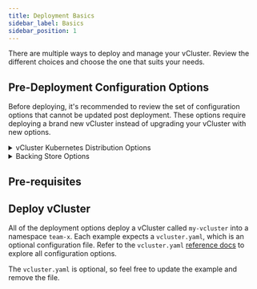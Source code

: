 ```yaml
---
title: Deployment Basics
sidebar_label: Basics
sidebar_position: 1
---
```







There are multiple ways to deploy and manage your vCluster. Review the different choices and choose the one that suits your needs. 

## Pre-Deployment Configuration Options

Before deploying, it's recommended to review the set of configuration options that cannot be updated post deployment. These options require deploying a brand new vCluster instead of upgrading your vCluster with new options. 

<details>
    <summary>vCluster Kubernetes Distribution Options</summary>

vCluster is able to use different Kubernetes distributions as a virtual cluster backend. By default, vCluster will use vanilla k8s as the virtual Kubernetes cluster.

:::warning
Changing the kubernetes distribution of vCluster is not supported, once you deployed a virtual cluster.
:::


### Vanilla k8s

<DeployK8s/>

<K8sCompat/>

### k3s

<DeployK3s/>
<K3sCompat/>

### k0s

<DeployK0s/>
<K0sCompat/>

</details>
<details>
    <summary>Backing Store Options</summary>


vCluster allows you to use either etcd or a relational database via KINE as a backend. This feature provides flexibility to vCluster operators. The available datastore options allow you to select a datastore that best fits your use case.

vCluster supports the following datastore options:
* [Embedded SQLite](https://www.sqlite.org/index.html) (default with Persistent Volume)
* [PostgreSQL](https://www.postgresql.org/)
* [MySQL](https://www.mysql.com/)
* [MariaDB](https://mariadb.org/)
* [etcd](https://etcd.io/)

:::warning
Changing the backing store of vCluster is not supported once deployed.
:::

### Configuration Options

<Tabs
    defaultValue="embedded-sqlite-default"
    values={[
        { label: 'Embedded SQLite (Default)', value: 'embedded-sqlite-default', },
        { label: 'Embedded SQLite (No PV)', value: 'embedded-sqlite-nopv', },
        { label: 'Embedded Etcd', value: 'embedded-etcd', },
        { label: 'Deployed Etcd', value: 'deployed-etcd', },
        { label: 'MySQL / MariaDB', value: 'mysql', },
        { label: 'Postgresql', value: 'postgresql', },
    ]}>
<TabItem value="embedded-sqlite-default">

This is the default, so you don't need to configure anything. If you want to explicitly set this option, you can use:
```yaml
controlPlane:
  backingStore:
    database:
      embedded:
        enabled: true
```

</TabItem>
<TabItem value="embedded-sqlite-nopv">

By default vCluster wil use a persistent volume claim to store the data in. You can also instead use an [emptyDir](https://kubernetes.io/docs/concepts/storage/volumes/#emptydir) to store the virtual cluster data.

In order to use an emptyDir to store the data instead of a persistent volume, please create a `values.yaml` with the following contents:

```yaml
controlPlane:
  statefulSet:
    persistence:
      volumeClaim:
        enabled: true
```

Then upgrade or recreate the vCluster with:

```
vcluster create my-vcluster -n my-vcluster --upgrade -f values.yaml
```

:::warning Potential Data Loss
This method should only be used for testing purposes, as data will be lost upon pod recreation.
:::
</TabItem>
<TabItem value="embedded-etcd">

This is a pro only feature, but allows you to deploy etcd within each vCluster that allows you to use HA (which embedded SQLite doesn't allow):
```yaml
controlPlane:
  backingStore:
    etcd:
      embedded:
        enabled: true
```

</TabItem>
<TabItem value="deployed-etcd">

This will deploy an etcd instance alongside vCluster that is used as a backing store:
```yaml
controlPlane:
  backingStore:
    etcd:
      deploy:
        enabled: true
```

</TabItem>
<TabItem value="mysql">

In its most common form, the option for MySQL and MariaDB has the following format:

```yaml
controlPlane:
  backingStore:
    database:
      external:
        enabled: true
        dataSource: mysql://username:password@tcp(hostname:3306)/database-name
```

If you specify a database name and it does not exist, the server will attempt to create it.

</TabItem>
<TabItem value="postgresql">

In its most common form, the option for PostgreSQL has the following format:

```yaml
controlPlane:
  backingStore:
    database:
      external:
        enabled: true
        dataSource: postgres://username:password@hostname:port/database-name
```

More advanced configuration parameters are available. For more information on these, please see https://godoc.org/github.com/lib/pq.

If you specify a database name and it does not exist, the server will attempt to create it.

</TabItem>
</Tabs>

</details>

## Pre-requisites

<PreRequisites />

## Deploy vCluster

All of the deployment options deploy a vCluster called `my-vcluster` into a namespace `team-x`. Each example expects a `vcluster.yaml`, which is an optional configuration file. Refer to the `vcluster.yaml` [reference docs](../configure/vcluster-yaml/README.mdx) to explore all configuration options.

The `vcluster.yaml` is optional, so feel free to update the example and remove the file. 


<DeployBeta/>

